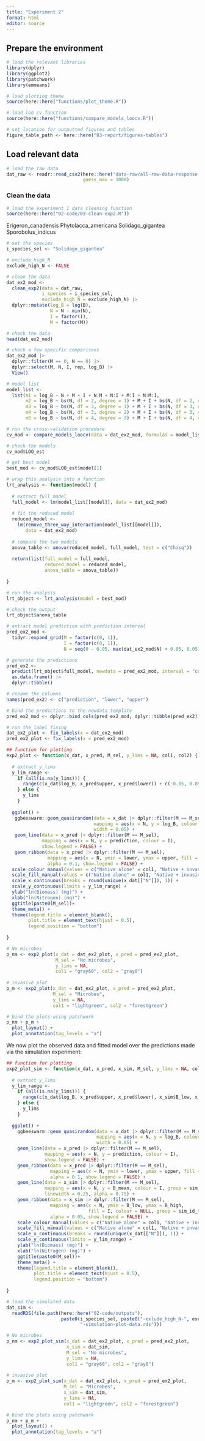 ```yaml
---
title: "Experiment 2"
format: html
editor: source
---
```


## Prepare the environment

```r
# load the relevant libraries
library(dplyr)
library(ggplot2)
library(patchwork)
library(emmeans)

# load plotting theme
source(here::here("functions/plot_theme.R"))

# load loo cv function
source(here::here("functions/compare_models_loocv.R"))
```


```r
# set location for outputted figures and tables
figure_table_path <- here::here("03-report/figures-tables")
```

## Load relevant data

```r
# load the raw data
dat_raw <- readr::read_csv2(here::here("data-raw/all-raw-data-response-phase.csv"),
                            guess_max = 1000)
```

### Clean the data

```r
# load the experiment 1 data cleaning function
source(here::here("02-code/03-clean-exp2.R"))
```

Erigeron_canadensis
Phytolacca_americana
Solidago_gigantea
Sporobolus_indicus

```r
# set the species
i_species_sel <- "Solidago_gigantea"

# exclude_high_N
exclude_high_N <- FALSE
```

```r
# clean the data
dat_ex2_mod <- 
  clean_exp2(data = dat_raw,
             i_species = i_species_sel,
             exclude_high_N = exclude_high_N) |>
  dplyr::mutate(log_B = log(B),
                N = N - min(N),
                I = factor(I),
                M = factor(M))

# check the data
head(dat_ex2_mod)
```

```r
# check a few specific comparisons
dat_ex2_mod |>
  dplyr::filter(M == 0, N == 0) |>
  dplyr::select(M, N, I, rep, log_B) |>
  View()
```


```r
# model list
model_list <-
  list(m1 = log_B ~ N + M + I + N:M + N:I + M:I + N:M:I,
       m2 = log_B ~ bs(N, df = 2, degree = 1) + M + I + bs(N, df = 2, degree = 1):M + bs(N, df = 2, degree = 1):I + M:I + bs(N, df = 2, degree = 1):M:I,
       m3 = log_B ~ bs(N, df = 3, degree = 1) + M + I + bs(N, df = 3, degree = 1):M + bs(N, df = 3, degree = 1):I + M:I + bs(N, df = 3, degree = 1):M:I,
       m4 = log_B ~ bs(N, df = 3, degree = 2) + M + I + bs(N, df = 3, degree = 2):M + bs(N, df = 3, degree = 2):I + M:I + bs(N, df = 3, degree = 2):M:I,
       m5 = log_B ~ bs(N, df = 4, degree = 3) + M + I + bs(N, df = 4, degree = 3):M + bs(N, df = 4, degree = 3):I + M:I + bs(N, df = 4, degree = 3):M:I)

```


```r
# run the cross-validation procedure
cv_mod <- compare_models_loocv(data = dat_ex2_mod, formulas = model_list) 

# check the models
cv_mod$LOO_est

# get best model
best_mod <- cv_mod$LOO_est$model[1]
```


```r
# wrap this analysis into a function
lrt_analysis <- function(model) {
  
  # extract full model
  full_model <- lm(model_list[[model]], data = dat_ex2_mod)
  
  # fit the reduced model
  reduced_model <- 
    lm(remove_three_way_interaction(model_list[[model]]), 
       data = dat_ex2_mod)
  
  # compare the two models
  anova_table <- anova(reduced_model, full_model, test = c("Chisq"))
  
  return(list(full_model = full_model,
              reduced_model = reduced_model,
              anova_table = anova_table))
  
}

# run the analysis
lrt_object <- lrt_analysis(model = best_mod)

# check the output
lrt_object$anova_table
```


```r
# extract model prediction with prediction interval
pred_ex2_mod <-
  tidyr::expand_grid(M = factor(c(0, 1)),
                     I = factor(c(0, 1)),
                     N = seq(0 - 0.05, max(dat_ex2_mod$N) + 0.05, 0.05))

# generate the predictions
pred_ex2 <-
  predict(lrt_object$full_model, newdata = pred_ex2_mod, interval = "confidence") |> 
  as.data.frame() |>
  dplyr::tibble()

# rename the columns
names(pred_ex2) <- c("prediction", "lower", "upper")

# bind the predictions to the newdata template
pred_ex2_mod <- dplyr::bind_cols(pred_ex2_mod, dplyr::tibble(pred_ex2))

# run the label fixing
dat_ex2_plot <- fix_labels(x = dat_ex2_mod)
pred_ex2_plot <- fix_labels(x = pred_ex2_mod)

## function for plotting
exp2_plot <- function(x_dat, x_pred, M_sel, y_lims = NA, col1, col2) {
  
  # extract y_lims
  y_lim_range <-
    if (all(is.na(y_lims))) {
      range(c(x_dat$log_B, x_pred$upper, x_pred$lower)) + c(-0.05, 0.05)
    } else {
      y_lims
    }
  
  ggplot() +
   ggbeeswarm::geom_quasirandom(data = x_dat |> dplyr::filter(M == M_sel),
                                mapping = aes(x = N, y = log_B, colour = I),
                                width = 0.05) +
   geom_line(data = x_pred |> dplyr::filter(M == M_sel),
             mapping = aes(x = N, y = prediction, colour = I),
             show.legend = FALSE) +
   geom_ribbon(data = x_pred |> dplyr::filter(M == M_sel),
               mapping = aes(x = N, ymin = lower, ymax = upper, fill = I, colour = NULL),
               alpha = 0.1, show.legend = FALSE) +
  scale_colour_manual(values = c("Native alone" = col1, "Native + invasive" = col2)) +
  scale_fill_manual(values = c("Native alone" = col1, "Native + invasive" = col2)) +
  scale_x_continuous(breaks = round(unique(x_dat[["N"]]), 1)) +
  scale_y_continuous(limits = y_lim_range) +
  ylab("ln(Biomass) (mg)") +
  xlab("ln(Nitrogen) (mg)") +
  ggtitle(paste0(M_sel))+
  theme_meta() +
  theme(legend.title = element_blank(),
        plot.title = element_text(hjust = 0.5),
        legend.position = "bottom")
  
}

# No microbes
p_nm <- exp2_plot(x_dat = dat_ex2_plot, x_pred = pred_ex2_plot, 
                  M_sel = "No microbes", 
                  y_lims = NA,
                  col1 = "gray60", col2 = "gray0")
  
# invasive plot
p_m <- exp2_plot(x_dat = dat_ex2_plot, x_pred = pred_ex2_plot, 
                 M_sel = "Microbes", 
                 y_lims = NA,
                 col1 = "lightgreen", col2 = "forestgreen")

# bind the plots using patchwork
p_nm + p_m + 
  plot_layout() +
  plot_annotation(tag_levels = "a")
```

We now plot the observed data and fitted model over the predictions made via the simulation experiment:

```r
## function for plotting
exp2_plot_sim <- function(x_dat, x_pred, x_sim, M_sel, y_lims = NA, col1, col2) {
  
  # extract y_lims
  y_lim_range <-
    if (all(is.na(y_lims))) {
      range(c(x_dat$log_B, x_pred$upper, x_pred$lower), x_sim$B_low, x_sim$B_high) + c(-0.05, 0.05)
    } else {
      y_lims
    }
  
  ggplot() +
    ggbeeswarm::geom_quasirandom(data = x_dat |> dplyr::filter(M == M_sel),
                                 mapping = aes(x = N, y = log_B, colour = I),
                                 width = 0.05) +
    geom_line(data = x_pred |> dplyr::filter(M == M_sel),
              mapping = aes(x = N, y = prediction, colour = I),
              show.legend = FALSE) +
    geom_ribbon(data = x_pred |> dplyr::filter(M == M_sel),
                mapping = aes(x = N, ymin = lower, ymax = upper, fill = I, colour = NULL),
                alpha = 0.1, show.legend = FALSE) +
    geom_line(data = x_sim |> dplyr::filter(M == M_sel),
              mapping = aes(x = N, y = B_mean, colour = I, group = sim_id_treat), 
              linewidth = 0.25, alpha = 0.75) +
    geom_ribbon(data = x_sim |> dplyr::filter(M == M_sel),
                mapping = aes(x = N, ymin = B_low, ymax = B_high, 
                              fill = I, colour = NULL, group = sim_id_treat),
                alpha = 0.05, show.legend = FALSE) +
    scale_colour_manual(values = c("Native alone" = col1, "Native + invasive" = col2)) +
    scale_fill_manual(values = c("Native alone" = col1, "Native + invasive" = col2)) +
    scale_x_continuous(breaks = round(unique(x_dat[["N"]]), 1)) +
    scale_y_continuous(limits = y_lim_range) +
    ylab("ln(Biomass) (mg)") +
    xlab("ln(Nitrogen) (mg)") +
    ggtitle(paste0(M_sel))+
    theme_meta() +
    theme(legend.title = element_blank(),
          plot.title = element_text(hjust = 0.5),
          legend.position = "bottom")
  
}

# load the simulated data
dat_sim <-
  readRDS(file.path(here::here("02-code/outputs"),
                    paste0(i_species_sel, paste0("-exlude_high_N-", exclude_high_N),
                           "-simulation-plot-data.rds")))

# No microbes
p_nm <- exp2_plot_sim(x_dat = dat_ex2_plot, x_pred = pred_ex2_plot, 
                      x_sim = dat_sim,
                      M_sel = "No microbes", 
                      y_lims = NA,
                      col1 = "gray60", col2 = "gray0")
  
# invasive plot
p_m <- exp2_plot_sim(x_dat = dat_ex2_plot, x_pred = pred_ex2_plot, 
                     M_sel = "Microbes", 
                     x_sim = dat_sim,
                     y_lims = NA,
                     col1 = "lightgreen", col2 = "forestgreen")

# bind the plots using patchwork
p_nm + p_m + 
  plot_layout() +
  plot_annotation(tag_levels = "a")
```








